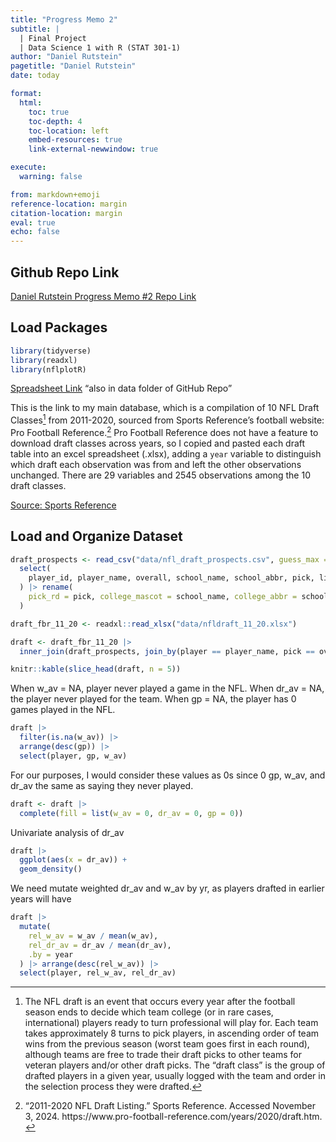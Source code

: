 ```yaml
---
title: "Progress Memo 2"
subtitle: |
  | Final Project 
  | Data Science 1 with R (STAT 301-1)
author: "Daniel Rutstein"
pagetitle: "Daniel Rutstein"
date: today

format:
  html:
    toc: true
    toc-depth: 4
    toc-location: left
    embed-resources: true
    link-external-newwindow: true

execute:
  warning: false

from: markdown+emoji
reference-location: margin
citation-location: margin
eval: true
echo: false
---
```


::: {.callout-tip icon="false"}
## Github Repo Link

[Daniel Rutstein Progress Memo #2 Repo Link](https://github.com/danielrutstein/rutstein-daniel-progress-memo-2.git)
:::

## Load Packages

```r
library(tidyverse)
library(readxl)
library(nflplotR)
```



[Spreadsheet Link](https://docs.google.com/spreadsheets/d/1ERY9mJLI0LpalHmZC6ImHCE6_MhL2_Ic/edit?usp=share_link&ouid=109507493783401190116&rtpof=true&sd=true)
"also in data folder of GitHub Repo"

This is the link to my main database, which is a compilation of 10 NFL Draft Classes^[The NFL draft is an event that occurs every year after the football season ends to decide which team college (or in rare cases, international) players ready to turn professional will play for. Each team takes approximately 8 turns to pick players, in ascending order of team wins from the previous season (worst team goes first in each round), although teams are free to trade their draft picks to other teams for veteran players and/or other draft picks. The "draft class" is the group of drafted players in a given year, usually logged with the team and order in the selection process they were drafted.] from 2011-2020, sourced from Sports Reference's football website: Pro Football Reference.^[“2011-2020 NFL Draft Listing.” Sports Reference. Accessed November 3, 2024. https://www.pro-football-reference.com/years/2020/draft.htm. ]  Pro Football Reference does not have a feature to download draft classes across years, so I copied and pasted each draft table into an excel spreadsheet (.xlsx), adding a `year` variable to distinguish which draft each observation was from and left the other observations unchanged. There are 29 variables and 2545 observations among the 10 draft classes.

[Source: Sports Reference](https://www.pro-football-reference.com/years/2020/draft.htm)

## Load and Organize Dataset

```r
draft_prospects <- read_csv("data/nfl_draft_prospects.csv", guess_max = 13000)|>
  select(
    player_id, player_name, overall, school_name, school_abbr, pick, link, traded, trade_note, pick, weight, height, pos_rk, ovr_rk, grade
  ) |> rename(
    pick_rd = pick, college_mascot = school_name, college_abbr = school_abbr 
  )

draft_fbr_11_20 <- readxl::read_xlsx("data/nfldraft_11_20.xlsx")

draft <- draft_fbr_11_20 |>
  inner_join(draft_prospects, join_by(player == player_name, pick == overall))

knitr::kable(slice_head(draft, n = 5))
```
When w_av = NA, player never played a game in the NFL. When dr_av = NA, the player never played for the team. When gp = NA, the player has 0 games played in the NFL. 
```r
draft |>
  filter(is.na(w_av)) |>
  arrange(desc(gp)) |>
  select(player, gp, w_av)
```
For our purposes, I would consider these values as 0s since 0 gp, w_av, and dr_av the same as saying they never played.
```r

draft <- draft |>
  complete(fill = list(w_av = 0, dr_av = 0, gp = 0))
```


Univariate analysis of dr_av
```r
draft |>
  ggplot(aes(x = dr_av)) +
  geom_density()
```


We need mutate weighted dr_av and w_av by yr, as players drafted in earlier years will have 
```r
draft |>
  mutate(
    rel_w_av = w_av / mean(w_av),
    rel_dr_av = dr_av / mean(dr_av),
    .by = year
  ) |> arrange(desc(rel_w_av)) |> 
  select(player, rel_w_av, rel_dr_av)
```


